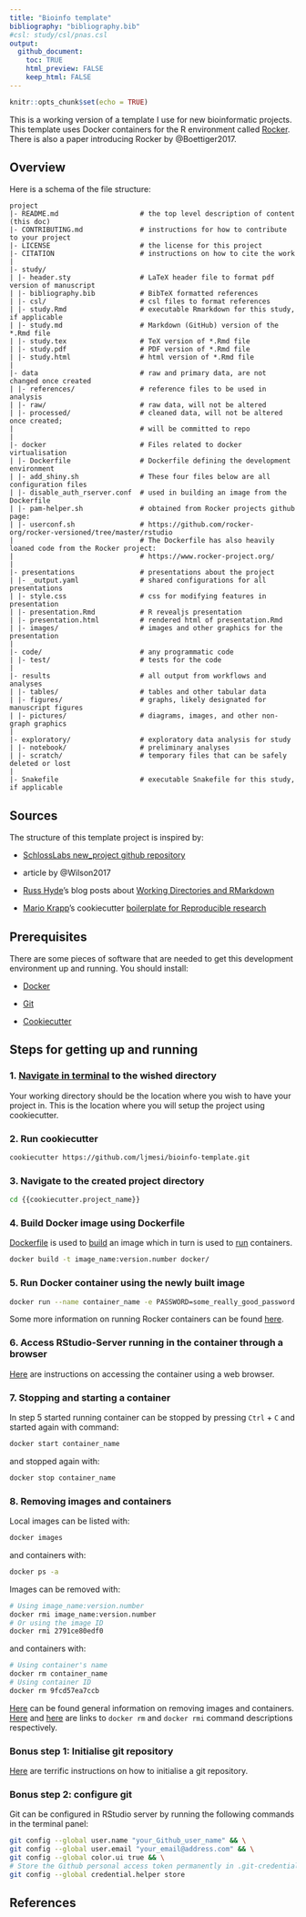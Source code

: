 ```yaml
---
title: "Bioinfo template"
bibliography: "bibliography.bib"
#csl: study/csl/pnas.csl
output: 
  github_document:
    toc: TRUE
    html_preview: FALSE
    keep_html: FALSE
---
```


```r
knitr::opts_chunk$set(echo = TRUE)
```

This is a working version of a template I use for new bioinformatic projects. This template uses Docker containers for the R environment called [Rocker](https://www.rocker-project.org/). There is also a paper introducing Rocker by @Boettiger2017. 

## Overview

Here is a schema of the file structure:

```
project
|- README.md       				# the top level description of content (this doc)
|- CONTRIBUTING.md 				# instructions for how to contribute to your project
|- LICENSE         				# the license for this project
|- CITATION        				# instructions on how to cite the work
|
|- study/
| |- header.sty   				# LaTeX header file to format pdf version of manuscript
| |- bibliography.bib			# BibTeX formatted references
| |- csl/         				# csl files to format references
| |- study.Rmd    				# executable Rmarkdown for this study, if applicable
| |- study.md     			    # Markdown (GitHub) version of the *.Rmd file
| |- study.tex    			    # TeX version of *.Rmd file
| |- study.pdf    			    # PDF version of *.Rmd file
| |- study.html  				# html version of *.Rmd file
|
|- data           				# raw and primary data, are not changed once created
| |- references/  				# reference files to be used in analysis
| |- raw/         				# raw data, will not be altered
| |- processed/   				# cleaned data, will not be altered once created;
|                 				# will be committed to repo
|
|- docker          				# Files related to docker virtualisation
| |- Dockerfile         		# Dockerfile defining the development environment
| |- add_shiny.sh       		# These four files below are all configuration files
| |- disable_auth_rserver.conf  # used in building an image from the Dockerfile
| |- pam-helper.sh      		# obtained from Rocker projects github page:
| |- userconf.sh        		# https://github.com/rocker-org/rocker-versioned/tree/master/rstudio
|                               # The Dockerfile has also heavily loaned code from the Rocker project:
|                               # https://www.rocker-project.org/
|
|- presentations  				# presentations about the project 
| |- _output.yaml 				# shared configurations for all presentations
| |- style.css    				# css for modifying features in presentation
| |- presentation.Rmd   		# R revealjs presentation
| |- presentation.html  		# rendered html of presentation.Rmd
| |- images/      				# images and other graphics for the presentation
|
|- code/            		    # any programmatic code
| |- test/                      # tests for the code
|
|- results        				# all output from workflows and analyses
| |- tables/      				# tables and other tabular data
| |- figures/     				# graphs, likely designated for manuscript figures
| |- pictures/    				# diagrams, images, and other non-graph graphics
|
|- exploratory/   				# exploratory data analysis for study
| |- notebook/    				# preliminary analyses
| |- scratch/     				# temporary files that can be safely deleted or lost
|
|- Snakefile       				# executable Snakefile for this study, if applicable
```

## Sources

The structure of this template project is inspired by:

- [SchlossLabs new_project github repository](https://github.com/SchlossLab/new_project)

- article by @Wilson2017

- [Russ Hyde](https://github.com/russHyde)'s blog posts about [Working Directories and RMarkdown](https://russ-hyde.rbind.io/post/working-directories-and-rmarkdown/)

- [Mario Krapp](https://github.com/mkrapp)'s cookiecutter [boilerplate for Reproducible research](https://github.com/mkrapp/cookiecutter-reproducible-science)

## Prerequisites

There are some pieces of software that are needed to get this development environment up and running. You should install:

- [Docker](https://docs.docker.com/install/)

- [Git](https://git-scm.com/book/en/v2/Getting-Started-Installing-Git)

- [Cookiecutter](https://cookiecutter.readthedocs.io/en/1.7.0/installation.html)

## Steps for getting up and running

### 1. [Navigate in terminal](https://www.digitalocean.com/community/tutorials/basic-linux-navigation-and-file-management) to the wished directory

   Your working directory should be the location where you wish to have your project in. This is the location where you will setup the project using cookiecutter.

### 2. Run cookiecutter

   ```bash
cookiecutter https://github.com/ljmesi/bioinfo-template.git
   ```

### 3. Navigate to the created project directory

   ```bash
cd {{cookiecutter.project_name}}
   ```

### 4. Build Docker image using Dockerfile

   [Dockerfile](https://docs.docker.com/engine/reference/builder/) is used to [build](https://docs.docker.com/engine/reference/commandline/build/) an image which in turn is used to [run](https://docs.docker.com/engine/reference/commandline/run/) containers.

   ```bash
docker build -t image_name:version.number docker/
   ```

### 5. Run Docker container using the newly built image

   ```bash
docker run --name container_name -e PASSWORD=some_really_good_password -p 8787:8787 -v $(pwd):/home/rstudio image_name:version.number
   ```

   Some more information on running Rocker containers can be found [here](https://ropenscilabs.github.io/r-docker-tutorial/).

### 6. Access RStudio-Server running in the container through a browser

   [Here](https://ropenscilabs.github.io/r-docker-tutorial/02-Launching-Docker.html) are instructions on accessing the container using a web browser.

### 7. Stopping and starting a container

   In step 5 started running container can be stopped by pressing `Ctrl` + `C` and started again with command:

   ```bash
docker start container_name
   ```

   and stopped again with:

   ```bash
docker stop container_name
   ```

### 8. Removing images and containers

   Local images can be listed with:

   ```bash
docker images
   ```


   and containers with:

   ```bash
docker ps -a
   ```

   Images can be removed with: 

   ```bash
# Using image_name:version.number
docker rmi image_name:version.number 
# Or using the image ID
docker rmi 2791ce80edf0
   ```

   and containers with:

   ```bash
# Using container's name
docker rm container_name
# Using container ID
docker rm 9fcd57ea7ccb
   ```

   [Here](https://www.digitalocean.com/community/tutorials/how-to-remove-docker-images-containers-and-volumes#removing-docker-images) can be found general information on removing images and containers. [Here](https://docs.docker.com/engine/reference/commandline/rm/) and [here](https://docs.docker.com/engine/reference/commandline/rmi/) are links to `docker rm` and `docker rmi` command descriptions respectively.

### Bonus step 1: Initialise git repository

[Here](https://www.atlassian.com/git/tutorials/setting-up-a-repository) are terrific instructions on how to initialise a git repository.

### Bonus step 2: configure git

Git can be configured in RStudio server by running the following commands in the terminal panel:

   ```bash
git config --global user.name "your_Github_user_name" && \
git config --global user.email "your_email@address.com" && \
git config --global color.ui true && \
# Store the Github personal access token permanently in .git-credentials file
git config --global credential.helper store
```

## References